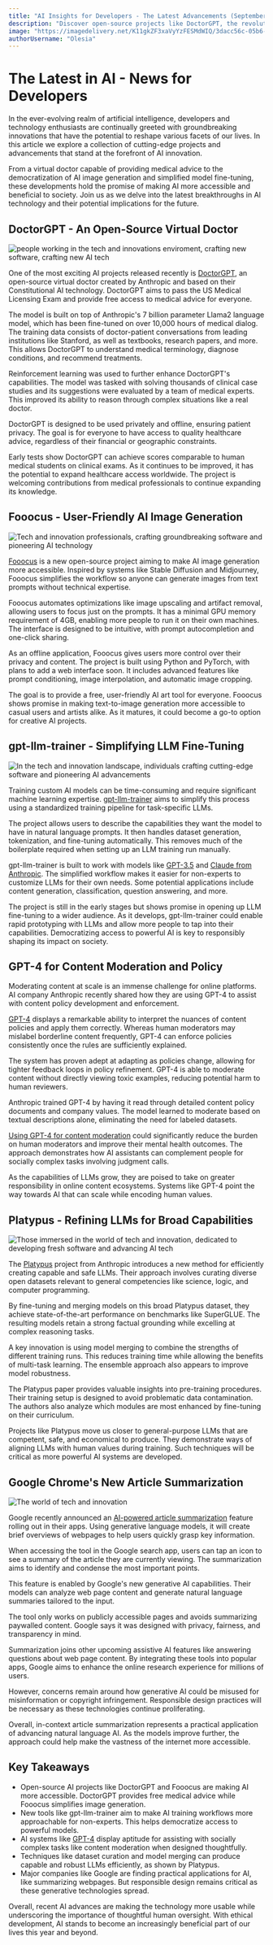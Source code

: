 ```yaml
---
title: "AI Insights for Developers - The Latest Advancements (September 2023)"
description: "Discover open-source projects like DoctorGPT, the revolutionary virtual doctor powered by Constitutional AI, and Fooocus, the user-friendly AI image generation tool."
image: "https://imagedelivery.net/K11gkZF3xaVyYzFESMdWIQ/3dacc56c-05b6-4505-7904-22c53fc21600/original"
authorUsername: "Olesia"
---
```


# **The Latest in AI - News for Developers**

In the ever-evolving realm of artificial intelligence, developers and technology enthusiasts are continually greeted with groundbreaking innovations that have the potential to reshape various facets of our lives. In this article we explore a collection of cutting-edge projects and advancements that stand at the forefront of AI innovation. 

From a virtual doctor capable of providing medical advice to the democratization of AI image generation and simplified model fine-tuning, these developments hold the promise of making AI more accessible and beneficial to society. Join us as we delve into the latest breakthroughs in AI technology and their potential implications for the future.

## **DoctorGPT - An Open-Source Virtual Doctor**

<Img src="https://imagedelivery.net/K11gkZF3xaVyYzFESMdWIQ/2a934458-4e4e-4ec8-ac54-cca0f4aba600/original" alt="people working in the tech and innovations enviroment, crafting new software, crafting new AI tech" />

One of the most exciting AI projects released recently is [DoctorGPT](https://github.com/llSourcell/DoctorGPT/), an open-source virtual doctor created by Anthropic and based on their Constitutional AI technology. DoctorGPT aims to pass the US Medical Licensing Exam and provide free access to medical advice for everyone.

The model is built on top of Anthropic's 7 billion parameter Llama2 language model, which has been fine-tuned on over 10,000 hours of medical dialog. The training data consists of doctor-patient conversations from leading institutions like Stanford, as well as textbooks, research papers, and more. This allows DoctorGPT to understand medical terminology, diagnose conditions, and recommend treatments.

Reinforcement learning was used to further enhance DoctorGPT's capabilities. The model was tasked with solving thousands of clinical case studies and its suggestions were evaluated by a team of medical experts. This improved its ability to reason through complex situations like a real doctor.

DoctorGPT is designed to be used privately and offline, ensuring patient privacy. The goal is for everyone to have access to quality healthcare advice, regardless of their financial or geographic constraints.

Early tests show DoctorGPT can achieve scores comparable to human medical students on clinical exams. As it continues to be improved, it has the potential to expand healthcare access worldwide. The project is welcoming contributions from medical professionals to continue expanding its knowledge.

## **Fooocus - User-Friendly AI Image Generation**

<Img src="https://imagedelivery.net/K11gkZF3xaVyYzFESMdWIQ/c91cb554-6a58-4c45-a11b-d8aab60f6700/original" alt="Tech and innovation professionals, crafting groundbreaking software and pioneering AI technology" />

[Fooocus](https://github.com/lllyasviel/Fooocus) is a new open-source project aiming to make AI image generation more accessible. Inspired by systems like Stable Diffusion and Midjourney, Fooocus simplifies the workflow so anyone can generate images from text prompts without technical expertise.

Fooocus automates optimizations like image upscaling and artifact removal, allowing users to focus just on the prompts. It has a minimal GPU memory requirement of 4GB, enabling more people to run it on their own machines. The interface is designed to be intuitive, with prompt autocompletion and one-click sharing.

As an offline application, Fooocus gives users more control over their privacy and content. The project is built using Python and PyTorch, with plans to add a web interface soon. It includes advanced features like prompt conditioning, image interpolation, and automatic image cropping.

The goal is to provide a free, user-friendly AI art tool for everyone. Fooocus shows promise in making text-to-image generation more accessible to casual users and artists alike. As it matures, it could become a go-to option for creative AI projects.

## **gpt-llm-trainer - Simplifying LLM Fine-Tuning**

<Img src="https://imagedelivery.net/K11gkZF3xaVyYzFESMdWIQ/9842d497-cce1-472c-c00f-d715df66b900/original" alt="In the tech and innovation landscape, individuals crafting cutting-edge software and pioneering AI advancements" />

Training custom AI models can be time-consuming and require significant machine learning expertise. [gpt-llm-trainer](https://github.com/mshumer/gpt-llm-trainer) aims to simplify this process using a standardized training pipeline for task-specific LLMs.

The project allows users to describe the capabilities they want the model to have in natural language prompts. It then handles dataset generation, tokenization, and fine-tuning automatically. This removes much of the boilerplate required when setting up an LLM training run manually.

gpt-llm-trainer is built to work with models like [GPT-3.5](https://lablab.ai/tech/openai/gpt3-5) and [Claude from Anthropic](https://lablab.ai/tech/anthropic/claude). The simplified workflow makes it easier for non-experts to customize LLMs for their own needs. Some potential applications include content generation, classification, question answering, and more.

The project is still in the early stages but shows promise in opening up LLM fine-tuning to a wider audience. As it develops, gpt-llm-trainer could enable rapid prototyping with LLMs and allow more people to tap into their capabilities. Democratizing access to powerful AI is key to responsibly shaping its impact on society.

## **GPT-4 for Content Moderation and Policy**

Moderating content at scale is an immense challenge for online platforms. AI company Anthropic recently shared how they are using GPT-4 to assist with content policy development and enforcement.

[GPT-4](https://lablab.ai/tech/openai/gpt4) displays a remarkable ability to interpret the nuances of content policies and apply them correctly. Whereas human moderators may mislabel borderline content frequently, GPT-4 can enforce policies consistently once the rules are sufficiently explained.

The system has proven adept at adapting as policies change, allowing for tighter feedback loops in policy refinement. GPT-4 is able to moderate content without directly viewing toxic examples, reducing potential harm to human reviewers.

Anthropic trained GPT-4 by having it read through detailed content policy documents and company values. The model learned to moderate based on textual descriptions alone, eliminating the need for labeled datasets.

[Using GPT-4 for content moderation](https://openai.com/blog/using-gpt-4-for-content-moderation) could significantly reduce the burden on human moderators and improve their mental health outcomes. The approach demonstrates how AI assistants can complement people for socially complex tasks involving judgment calls.

As the capabilities of LLMs grow, they are poised to take on greater responsibility in online content ecosystems. Systems like GPT-4 point the way towards AI that can scale while encoding human values.

## **Platypus - Refining LLMs for Broad Capabilities**

<Img src="https://imagedelivery.net/K11gkZF3xaVyYzFESMdWIQ/25b5114b-5c60-43a3-86e5-91c4264aba00/original" alt="Those immersed in the world of tech and innovation, dedicated to developing fresh software and advancing AI tech" />

The [Platypus](https://platypus-llm.github.io/) project from Anthropic introduces a new method for efficiently creating capable and safe LLMs. Their approach involves curating diverse open datasets relevant to general competencies like science, logic, and computer programming.

By fine-tuning and merging models on this broad Platypus dataset, they achieve state-of-the-art performance on benchmarks like SuperGLUE. The resulting models retain a strong factual grounding while excelling at complex reasoning tasks.

A key innovation is using model merging to combine the strengths of different training runs. This reduces training time while allowing the benefits of multi-task learning. The ensemble approach also appears to improve model robustness.

The Platypus paper provides valuable insights into pre-training procedures. Their training setup is designed to avoid problematic data contamination. The authors also analyze which modules are most enhanced by fine-tuning on their curriculum.

Projects like Platypus move us closer to general-purpose LLMs that are competent, safe, and economical to produce. They demonstrate ways of aligning LLMs with human values during training. Such techniques will be critical as more powerful AI systems are developed.

## **Google Chrome's New Article Summarization**

<Img src="https://imagedelivery.net/K11gkZF3xaVyYzFESMdWIQ/94941d1e-1536-4805-8355-5e3d699ec100/original" alt="The world of tech and innovation" />

Google recently announced an [AI-powered article summarization](https://www.theverge.com/2023/8/15/23833045/google-artificial-intelligence-summary-chrome-sge) feature rolling out in their apps. Using generative language models, it will create brief overviews of webpages to help users quickly grasp key information.

When accessing the tool in the Google search app, users can tap an icon to see a summary of the article they are currently viewing. The summarization aims to identify and condense the most important points.

This feature is enabled by Google's new generative AI capabilities. Their models can analyze web page content and generate natural language summaries tailored to the input.

The tool only works on publicly accessible pages and avoids summarizing paywalled content. Google says it was designed with privacy, fairness, and transparency in mind.

Summarization joins other upcoming assistive AI features like answering questions about web page content. By integrating these tools into popular apps, Google aims to enhance the online research experience for millions of users.

However, concerns remain around how generative AI could be misused for misinformation or copyright infringement. Responsible design practices will be necessary as these technologies continue proliferating.

Overall, in-context article summarization represents a practical application of advancing natural language AI. As the models improve further, the approach could help make the vastness of the internet more accessible.

## **Key Takeaways**

- Open-source AI projects like DoctorGPT and Fooocus are making AI more accessible. DoctorGPT provides free medical advice while Fooocus simplifies image generation.
- New tools like gpt-llm-trainer aim to make AI training workflows more approachable for non-experts. This helps democratize access to powerful models.
- AI systems like [GPT-4](https://lablab.ai/tech/openai/gpt4) display aptitude for assisting with socially complex tasks like content moderation when designed thoughtfully.
- Techniques like dataset curation and model merging can produce capable and robust LLMs efficiently, as shown by Platypus.
- Major companies like Google are finding practical applications for AI, like summarizing webpages. But responsible design remains critical as these generative technologies spread.

Overall, recent AI advances are making the technology more usable while underscoring the importance of thoughtful human oversight. With ethical development, AI stands to become an increasingly beneficial part of our lives this year and beyond.
